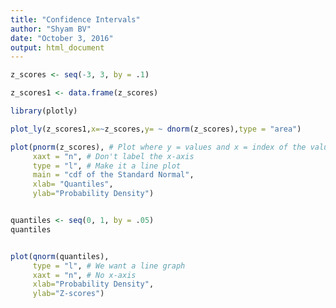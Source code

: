 ```yaml
---
title: "Confidence Intervals"
author: "Shyam BV"
date: "October 3, 2016"
output: html_document
---
```

```r

z_scores <- seq(-3, 3, by = .1)

z_scores1 <- data.frame(z_scores)

library(plotly)

plot_ly(z_scores1,x=~z_scores,y= ~ dnorm(z_scores),type = "area")

plot(pnorm(z_scores), # Plot where y = values and x = index of the value in the vector
     xaxt = "n", # Don't label the x-axis
     type = "l", # Make it a line plot
     main = "cdf of the Standard Normal",
     xlab= "Quantiles",
     ylab="Probability Density") 


quantiles <- seq(0, 1, by = .05)
quantiles


plot(qnorm(quantiles),
     type = "l", # We want a line graph
     xaxt = "n", # No x-axis
     xlab="Probability Density",
     ylab="Z-scores")

```

